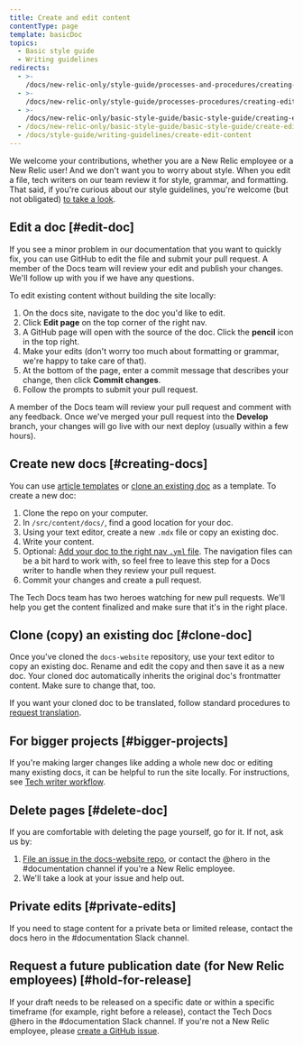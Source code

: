 ```yaml
---
title: Create and edit content
contentType: page
template: basicDoc
topics:
  - Basic style guide
  - Writing guidelines
redirects:
  - >-
    /docs/new-relic-only/style-guide/processes-and-procedures/creating-and-editing-content
  - >-
    /docs/new-relic-only/style-guide/processes-procedures/creating-editing-content
  - >-
    /docs/new-relic-only/basic-style-guide/basic-style-guide/creating-editing-content
  - /docs/new-relic-only/basic-style-guide/basic-style-guide/create-edit-content
  - /docs/style-guide/writing-guidelines/create-edit-content
---
```


We welcome your contributions, whether you are a New Relic employee or a New Relic user! And we don't want you to worry about style. When you edit a file, tech writers on our team review it for style, grammar, and formatting. That said, if you're curious about our style guidelines, you're welcome (but not obligated) [to take a look](/docs/style-guide/get-started/introduction-style-guide/).

## Edit a doc [#edit-doc]

If you see a minor problem in our documentation that you want to quickly fix, you can use GitHub to edit the file and submit your pull request. A member of the Docs team will review your edit and publish your changes. We'll follow up with you if we have any questions.

To edit existing content without building the site locally:

1. On the docs site, navigate to the doc you'd like to edit.
2. Click **Edit page** on the top corner of the right nav.
3. A GitHub page will open with the source of the doc. Click the **pencil** icon in the top right.
4. Make your edits (don't worry too much about formatting or grammar, we're happy to take care of that).
5. At the bottom of the page, enter a commit message that describes your change, then click **Commit changes**.
6. Follow the prompts to submit your pull request.

A member of the Docs team will review your pull request and comment with any feedback. Once we've merged your pull request into the **Develop** branch, your changes will go live with our next deploy (usually within a few hours).

## Create new docs [#creating-docs]

You can use [article templates](/docs/style-guide/article-templates) or [clone an existing doc](#clone-doc) as a template. To create a new doc:

1. Clone the repo on your computer.
2. In `/src/content/docs/`, find a good location for your doc.
3. Using your text editor, create a new `.mdx` file or copy an existing doc.
4. Write your content.
5. Optional: [Add your doc to the right nav `.yml` file](/docs/style-guide/processes-procedures/understand-edit-docs-site-structure/). The navigation files can be a bit hard to work with, so feel free to leave this step for a Docs writer to handle when they review your pull request.
6. Commit your changes and create a pull request.

The Tech Docs team has two heroes watching for new pull requests. We'll help you get the content finalized and make sure that it's in the right place.

## Clone (copy) an existing doc [#clone-doc]

Once you've cloned the `docs-website` repository, use your text editor to copy an existing doc. Rename and edit the copy and then save it as a new doc. Your cloned doc automatically inherits the original doc's frontmatter content. Make sure to change that, too.

If you want your cloned doc to be translated, follow standard procedures to [request translation](/docs/style-guide/writing-guidelines/docs-translation#request-translation).

## For bigger projects [#bigger-projects]

If you're making larger changes like adding a whole new doc or editing many existing docs, it can be helpful to run the site locally. For instructions, see [Tech writer workflow](/docs/style-guide/writer-workflow/tech-writer-workflow/).

## Delete pages [#delete-doc]

If you are comfortable with deleting the page yourself, go for it. If not, ask us by:

1. [File an issue in the docs-website repo](https://github.com/newrelic/docs-website/issues/new/choose), or contact the @hero in the #documentation channel if you're a New Relic employee.
2. We'll take a look at your issue and help out.

## Private edits [#private-edits]

If you need to stage content for a private beta or limited release, contact the docs hero in the #documentation Slack channel.

## Request a future publication date (for New Relic employees) [#hold-for-release]

If your draft needs to be released on a specific date or within a specific timeframe (for example, right before a release), contact the Tech Docs @hero in the #documentation Slack channel. If you're not a New Relic employee, please [create a GitHub issue](https://github.com/newrelic/docs-website/issues/new/choose).
